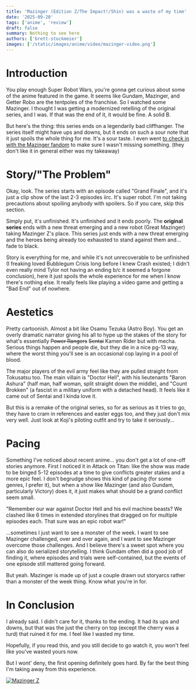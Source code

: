 ```yaml
---
title: 'Mazinger (Edition Z/The Impact!/Shin) was a waste of my time'
date: '2025-09-20'
tags: ['anime', 'review']
draft: false
summary: Nothing to see here
authors: ['brett-stockmeier']
images: ['/static/images/anime/video/mazinger-video.png']
---
```


# Introduction
You play enough Super Robot Wars, you're gonna get curious about some of the anime featured in the game. It seems like Gundam, Mazinger, and Getter Robo are the tentpoles of the franchise. So I watched some Mazinger. I thought I was getting a modernized retelling of the original series, and I was. If that was the end of it, it would be fine. A solid B.

But here's the thing: this series ends on a legendarily bad cliffhanger. The series itself might have ups and downs, but it ends on such a sour note that it just spoils the whole thing for me. It's a sour taste. I even went [to check in with the Mazinger fandom](https://www.reddit.com/r/mazinger/comments/1nln9xp/hey_so_after_playing_through_mazinger_infinity/) to make sure I wasn't missing something. (they don't like it in general either was my takeaway)

# Story/"The Problem"
Okay, look. The series starts with an episode called "Grand Finale", and it's just a clip show of the last 2-3 episodes iirc. It's super robot. I'm not taking precautions about spoiling anybody with spoilers. So if you care, skip this section.

Simply put, it's unfinished. It's unfinished and it ends poorly. The **original series** ends with a new threat emerging and a new robot (Great Mazinger) taking Mazinger Z's place. This series just ends with a new threat emerging and the heroes being already too exhausted to stand against them and... fade to black. 

Story is everything for me, and while it's not unrecoverable to be unfinished (I freaking loved Bubblegum Crisis long before I knew Crash existed; I didn't even really mind Tylor not having an ending b/c it seemed a forgone conclusion), here it just spoils the whole experience for me when I know there's nothing else. It really feels like playing a video game and getting a "Bad End" out of nowhere.

# Aestetics
Pretty cartoonish. Almost a bit like Osamu Tezuka (Astro Boy). You get an overly dramatic narrator giving his all to hype up the stakes of the story for what's essentially ~~Power Rangers~~ ~~Sentai~~ Kamen Rider but with mecha. Serious things happen and people die, but they die in a nice pg-13 way, where the worst thing you'll see is an occasional cop laying in a pool of blood.

The major players of the evil army feel like they are pulled straight from Tokusatsu too. The main villain is "Doctor Hell", with his lieutenants "Baron Ashura" (half man, half woman, split straight down the middle), and "Count Brokken" (a fascist in a military uniform with a detached head). It feels like it came out of Sentai and I kinda love it.

But this is a remake of the original series, so for as serious as it tries to go, they have to cram in references and easter eggs too, and they just don't mix very well. Just look at Koji's piloting outfit and try to take it seriously...

# Pacing
Something I've noticed about recent anime... you don't get a lot of one-off stories anymore. First I noticed it in Attack on Titan: like the show was made to be binged 5-12 episodes at a time to give conflicts greater stakes and a more epic feel. I don't begrudge shows this kind of pacing (for some genres, I prefer it), but when a show like Mazinger (and also Gundam, particularly Victory) does it, it just makes what should be a grand conflict seem small.

"Remember our war against Doctor Hell and his evil machine beasts? We clashed like 6 times in extended storylines that dragged on for multiple episodes each. That sure was an epic robot war!"

...sometimes I just want to see a monster of the week. I want to see Mazinger challenged, over and over again, and I want to see Mazinger overcome those challenges. And I believe there's a sweet spot where you can also do serialized storytelling. I think Gundam often did a good job of finding it, where episodes and trials were self-contained, but the events of one episode still mattered going forward.


But yeah. Mazinger is made up of just a couple drawn out storyarcs rather than a monster of the week thing. Know what you're in for.

# In Conclusion
I already said. I didn't care for it, thanks to the ending. It had its ups and downs, but that was the just the cherry on top (except the cherry was a turd) that ruined it for me. I feel like I wasted my time.

Hopefully, if you read this, and you still decide to go watch it, you won't feel like you've wasted yours now.

But I wont' deny, the first opening definitely goes hard. By far the best thing I'm taking away from this experience.

[![Mazinger Z](/static/images/anime/video/mazinger-video.png)](https://youtu.be/n-55YJpaDys?si=w6Z-1xcAG00XIuTD)